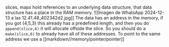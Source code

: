 slices, maps hold references to an underlying data structure, that data structure has a place in the RAM memory.
![[Imagen de WhatsApp 2024-12-13 a las 12.41.48_402342d2.jpg]]
The data has an address in the memory, if you got {4,5,3} this already has a predefined length, and then you do `append(slice,6)` it will allocate offside the slice. So you should do a `make(slice,6)`  to already have all of these addresses.
To point to the same address we use a [[markdown//memory/pointer/pointer]]